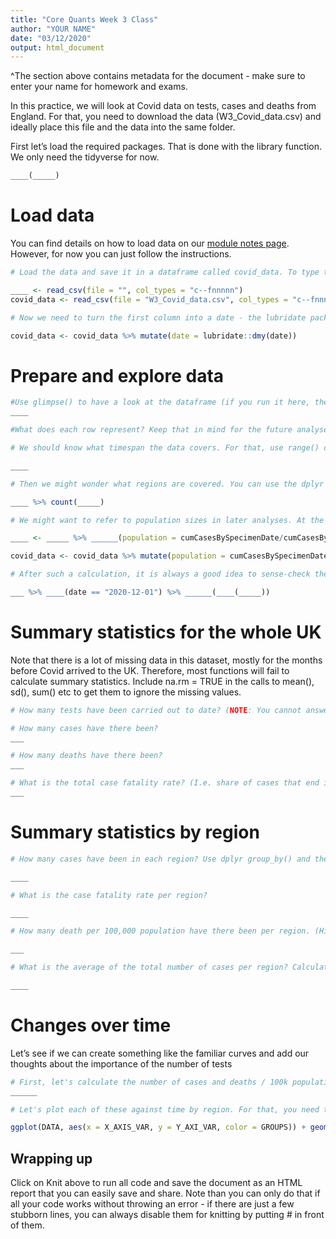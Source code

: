 ```yaml
---
title: "Core Quants Week 3 Class"
author: "YOUR NAME"
date: "03/12/2020"
output: html_document
---
```


^The section above contains metadata for the document - make sure to enter your name for homework and exams.

In this practice, we will look at Covid data on tests, cases and deaths from England. For that, you need to download the data (W3_Covid_data.csv) and ideally place this file and the data into the same folder.

First let's load the required packages. That is done with the library function. We only need the tidyverse for now.

```r
____(_____)
```


# Load data

You can find details on how to load data on our  [module notes page](https://lukaswallrich.github.io/GoldCoreQuants/importing-and-describing-data.html). However, for now you can just follow the instructions.

```r
# Load the data and save it in a dataframe called covid_data. To type the filename, you can press the Tab key with the cursor within the "" - then a list of files in the folder will appear. You can type part of the filename (e.g., W3) and then select from the list. col_types tells R what to do with each column - here, the first column should be read as text, then two columns skipped, then one read as a factor (categorical variable), and then five as numbers. You can leave that part exactly as is. 

____ <- read_csv(file = "", col_types = "c--fnnnnn")
covid_data <- read_csv(file = "W3_Covid_data.csv", col_types = "c--fnnnnn")

# Now we need to turn the first column into a date - the lubridate package (part of the tidyverse, but not loaded automatically) makes that quite easy, with functions designed to accommodate most possible ordering. Here the date is given as day/month/year, so that the dmy() function will work - just run the following line as is (with the ::, we can access a single function from a package without loading the entire package)

covid_data <- covid_data %>% mutate(date = lubridate::dmy(date))

```


# Prepare and explore data

```r
#Use glimpse() to have a look at the dataframe (if you run it here, the output will be below this chunk, so you can also run it in the Console, but then remember to copy the code in below). 
____

#What does each row represent? Keep that in mind for the future analyses.

# We should know what timespan the data covers. For that, use range() on the date

____

# Then we might wonder what regions are covered. You can use the dplyr function count() to count how often each unique value occurs, which is also a quick way to see the unique values

____ %>% count(_____)

# We might want to refer to population sizes in later analyses. At the moment, population is not included in the data, but we can calculate it. We have the cumulative number of cases per 100k and the total cumulative number of cases. Population is calculated as follows, but you need to create the dplyr mutate syntax around it

____ <- _____ %>% ______(population = cumCasesBySpecimenDate/cumCasesBySpecimenDateRate*100000)

covid_data <- covid_data %>% mutate(population = cumCasesBySpecimenDate/cumCasesBySpecimenDateRate*100000)

# After such a calculation, it is always a good idea to sense-check the results. What population of England does this indicate for the first of December? (I.e. filter for the first of December, then sum up the population across all rows, using the summarise() function). If you get a result close to 56mn, then this method probably works well enough.

___ %>% ____(date == "2020-12-01") %>% ______(____(_____))


```


# Summary statistics for the whole UK

Note that there is a lot of missing data in this dataset, mostly for the months before Covid arrived to the UK. Therefore, most functions will fail to calculate summary statistics. Include na.rm = TRUE in the calls to mean(), sd(), sum() etc to get them to ignore the missing values.

```r

# How many tests have been carried out to date? (NOTE: You cannot answer this with the current dataset that is split by region. That data is missing. Unfortunately, PHE does not seem to publish this by region. In case you want to have a go at exploring this data for the UK as a whole, you can download it here: https://coronavirus.data.gov.uk/details/download

# How many cases have there been?
___

# How many deaths have there been?
___

# What is the total case fatality rate? (I.e. share of cases that end in death?)
___

```


# Summary statistics by region

```r
# How many cases have been in each region? Use dplyr group_by() and then summarise(). Name the outputs within summarise, e.g., summarise(cases = sum(newCasesByPublishDate))

____

# What is the case fatality rate per region? 

____

# How many death per 100,000 population have there been per region. (Hint: divide by mean(population, trim = 0.2) to reduce rounding errors in our population estimation, which happened at the start when there were very few cases). Arrange your results to be shown with the highest number of deaths at the to, using arrange(desc(____))

___

# What is the average of the total number of cases per region? Calculate both mean and median, as well as the standard deviation. Hint: you will need to summarise twice for this, first by region, then overall. What is the different interpretation between mean and median?

____


```


# Changes over time

Let's see if we can create something like the familiar curves and add our thoughts about the importance of the number of tests 

```r
# First, let's calculate the number of cases and deaths / 100k population. This can all be done in one mutate call.
______

# Let's plot each of these against time by region. For that, you need to use something like the following - replace everything in capital letters:

ggplot(DATA, aes(x = X_AXIS_VAR, y = Y_AXI_VAR, color = GROUPS)) + geom_line() + labs(title = "TITLE", x = "X", y = "Y", color = "GROUPS")

```






## Wrapping up
Click on Knit above to run all code and save the document as an HTML report that you can easily save and share. Note than you can only do that if all your code works without throwing an error - if there are just a few stubborn lines, you can always disable them for knitting by putting # in front of them.


